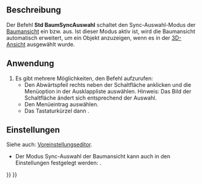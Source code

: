<languages/>

{{Docnav/de
|[[Std_TreeSyncView/de|BaumSyncAnsicht]]
|[[Std_TreeSyncPlacement/de|BaumSyncPosition]]
|[[Std_View_Menu/de|Std Menü Ansicht]]
|IconL=Std_TreeSyncView.svg
|IconR=Std_TreeSyncPlacement.svg
|IconC=Freecad.svg
}}

{{GuiCommand/de
|Name=Std TreeSyncSelection
|Name/de=Std BaumSyncAuswahl
|MenuLocation=View → Baumansicht-Aktionen → Sync-Auswahl
|Workbenches=Alle
|Shortcut={{KEY|T}} {{KEY|2}}
|Version=0.19
}}

<span id="Description"></span>
==Beschreibung==

Der Befehl '''Std BaumSyncAuswahl''' schaltet den Sync-Auswahl-Modus der [[Tree_View/de|Baumansicht]] ein bzw. aus. Ist dieser Modus aktiv ist, wird die Baumansicht automatisch erweitert, um ein Objekt anzuzeigen, wenn es in der [[3D_View/de|3D-Ansicht]] ausgewählt wurde.

<span id="Usage"></span>
==Anwendung==

# Es gibt mehrere Möglichkeiten, den Befehl aufzurufen:
#* Den Abwärtspfeil rechts neben der Schaltfläche {{Button|[[Image:Std_TreeSyncView.svg|16px]]}} anklicken und die Menüoption {{MenuCommand|Auswahl synchronisieren}} in der Ausklappliste auswählen. Hinweis: Das Bild der Schaltfläche ändert sich entsprechend der Auswahl.
#* Den Menüeintrag {{MenuCommand|Ansicht → Baumansicht-Aktionen → Auswahl synchronisieren}} auswählen.
#* Das Tastaturkürzel {{KEY|T}} dann {{KEY|2}}.

<span id="Preferences"></span>
==Einstellungen==

Siehe auch: [[Preferences_Editor/de|Voreinstellungseditor]].

* Der Modus Sync-Auswahl der Baumansicht kann auch in den Einstellungen festgelegt werden: {{MenuCommand|Bearbeiten→ Einstellungen... → Allgemein → Auswahl → Baum automatisch ausdehnen, wenn das zugehörige Objekt in der 3D-Ansicht ausgewählt wird}}.


{{Docnav/de
|[[Std_TreeSyncView/de|BaumSyncAnsicht]]
|[[Std_TreeSyncPlacement/de|BaumSyncPosition]]
|[[Std_View_Menu/de|Std Menü Ansicht]]
|IconL=Std_TreeSyncView.svg
|IconR=Std_TreeSyncPlacement.svg
|IconC=Freecad.svg
}}

{{Std_Base_navi{{#translation:}}}}
{{Userdocnavi{{#translation:}}}}